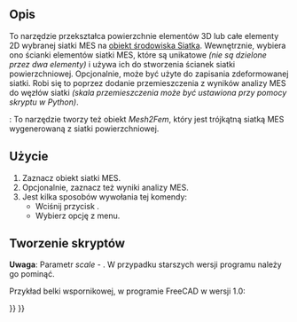 <languages/>

{{Docnav/pl
|[[FEM_CreateElementsSet/pl|Usuń elementy]]
|[[FEM_SolverCalculixCcxtools/pl|Solver CalculiX]]
|[[FEM_Workbench/pl|środowisko pracy MES]]
|IconL=FEM_CreateElementsSet.svg
|IconR=FEM_SolverCalculixCcxtools.svg
|IconC=Workbench_FEM.svg
}}

<div class="mw-translate-fuzzy">
{{GuiCommand
|Name=FEM FemMesh2Mesh
|Name/pl=MES: Siatka MES do siatki
|MenuLocation=Siatka → Siatka MES do siatki
|Workbenches=[[FEM_Workbench/pl|MES]]
|SeeAlso=[[FEM_tutorial/pl|Poradnik MES]]
}}
</div>

<span id="Description"></span>
== Opis ==

To narzędzie przekształca powierzchnie elementów 3D lub całe elementy 2D wybranej siatki MES na [[Mesh_MeshObject/pl|obiekt środowiska Siatka]]. Wewnętrznie, wybiera ono ścianki elementów siatki MES, które są unikatowe ''(nie są dzielone przez dwa elementy)'' i używa ich do stworzenia ścianek siatki powierzchniowej. Opcjonalnie, może być użyte do zapisania zdeformowanej siatki. Robi się to poprzez dodanie przemieszczenia z wyników analizy MES do węzłów siatki ''(skala przemieszczenia może być ustawiona przy pomocy skryptu w Python)''.

{{Version/pl|1.0}}: To narzędzie tworzy też obiekt ''Mesh2Fem'', który jest trójkątną siatką MES wygenerowaną z siatki powierzchniowej.

<span id="Usage"></span>
==Użycie==

<div class="mw-translate-fuzzy">
# Zaznacz obiekt siatki MES.
# Opcjonalnie, zaznacz też wyniki analizy MES.
# Jest kilka sposobów wywołania tej komendy:
#* Wciśnij przycisk {{Button|[[Image:FEM_FemMesh2Mesh.svg|16px]] [[FEM_FemMesh2Mesh/pl|Siatka MES do siatki]]}}.
#* Wybierz opcję {{MenuCommand|Siatka → [[Image:FEM_FemMesh2Mesh.svg|16px]] Siatka MES do siatki}} z menu.
</div>

<span id="Scripting"></span>
==Tworzenie skryptów==

'''Uwaga''': Parametr ''scale'' - {{Version/pl|0.21}}. W przypadku starszych wersji programu należy go pominąć.

Przykład belki wspornikowej, w programie FreeCAD w wersji 1.0:

{{Code|code=
from os.path import join
import FreeCAD as App
import Mesh
from femmesh import femmesh2mesh

path = join(App.getResourceDir(), "examples", "FEMExample.FCStd")
doc = App.openDocument(path)
fem_mesh = doc.FEMMeshGmsh.FemMesh
result = doc.CCX_Results
scale = 10  # displacement scale factor
out_mesh = femmesh2mesh.femmesh_2_mesh(fem_mesh, result, scale)
Mesh.show(Mesh.Mesh(out_mesh))
}}


{{Docnav/pl
|[[FEM_CreateElementsSet/pl|Usuń elementy]]
|[[FEM_SolverCalculixCcxtools/pl|Solver CalculiX]]
|[[FEM_Workbench/pl|środowisko pracy MES]]
|IconL=FEM_CreateElementsSet.svg
|IconR=FEM_SolverCalculixCcxtools.svg
|IconC=Workbench_FEM.svg
}}

{{FEM_Tools_navi{{#translation:}}}}
{{Userdocnavi{{#translation:}}}}